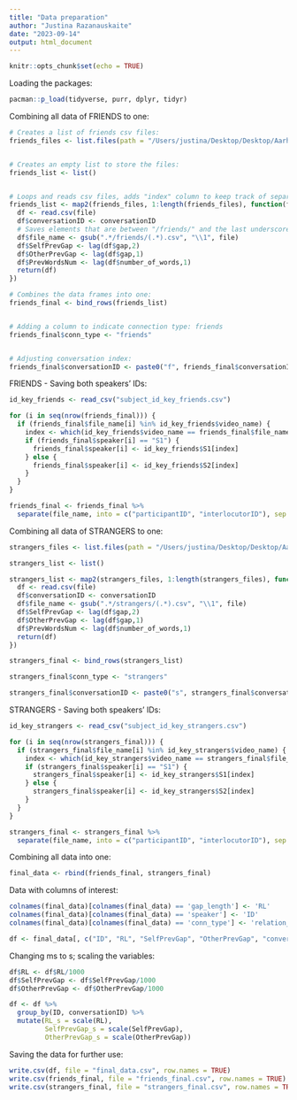 ```yaml
---
title: "Data preparation"
author: "Justina Razanauskaite"
date: "2023-09-14"
output: html_document
---
```


```r
knitr::opts_chunk$set(echo = TRUE)
```



Loading the packages:
```r
pacman::p_load(tidyverse, purr, dplyr, tidyr)
```


Combining all data of FRIENDS to one:
```r

# Creates a list of friends csv files:
friends_files <- list.files(path = "/Users/justina/Desktop/Desktop/Aarhus_Uni/Semester_5/Bachelor_Thesis/data_analysis/turn_taking/friends", pattern = ".csv", full.names = TRUE)


# Creates an empty list to store the files:
friends_list <- list()


# Loops and reads csv files, adds "index" column to keep track of separate conversations:
friends_list <- map2(friends_files, 1:length(friends_files), function(file, conversationID) {
  df <- read.csv(file)
  df$conversationID <- conversationID
  # Saves elements that are between "/friends/" and the last underscore:
  df$file_name <- gsub(".*/friends/(.*).csv", "\\1", file)
  df$SelfPrevGap <- lag(df$gap,2)
  df$OtherPrevGap <- lag(df$gap,1)
  df$PrevWordsNum <- lag(df$number_of_words,1)
  return(df)
})

# Combines the data frames into one:
friends_final <- bind_rows(friends_list)


# Adding a column to indicate connection type: friends
friends_final$conn_type <- "friends"


# Adjusting conversation index:
friends_final$conversationID <- paste0("f", friends_final$conversationID)
```


FRIENDS - Saving both speakers' IDs:
```r
id_key_friends <- read_csv("subject_id_key_friends.csv")

for (i in seq(nrow(friends_final))) {
  if (friends_final$file_name[i] %in% id_key_friends$video_name) {
    index <- which(id_key_friends$video_name == friends_final$file_name[i]) #finds an index in id_key file, where it matches
    if (friends_final$speaker[i] == "S1") {
      friends_final$speaker[i] <- id_key_friends$S1[index]
    } else {
      friends_final$speaker[i] <- id_key_friends$S2[index]
    }
  }
}

friends_final <- friends_final %>%
  separate(file_name, into = c("participantID", "interlocutorID"), sep = "_")
```


Combining all data of STRANGERS to one:
```r
strangers_files <- list.files(path = "/Users/justina/Desktop/Desktop/Aarhus_Uni/Semester_5/Bachelor_Thesis/data_analysis/turn_taking/strangers", pattern = ".csv", full.names = TRUE)

strangers_list <- list()

strangers_list <- map2(strangers_files, 1:length(strangers_files), function(file, conversationID) {
  df <- read.csv(file)
  df$conversationID <- conversationID
  df$file_name <- gsub(".*/strangers/(.*).csv", "\\1", file)
  df$SelfPrevGap <- lag(df$gap,2)
  df$OtherPrevGap <- lag(df$gap,1)
  df$PrevWordsNum <- lag(df$number_of_words,1)
  return(df)
})

strangers_final <- bind_rows(strangers_list)

strangers_final$conn_type <- "strangers"

strangers_final$conversationID <- paste0("s", strangers_final$conversationID)
```


STRANGERS - Saving both speakers' IDs:
```r
id_key_strangers <- read_csv("subject_id_key_strangers.csv")

for (i in seq(nrow(strangers_final))) {
  if (strangers_final$file_name[i] %in% id_key_strangers$video_name) {
    index <- which(id_key_strangers$video_name == strangers_final$file_name[i]) #finds an index in id_key file, where it matches
    if (strangers_final$speaker[i] == "S1") {
      strangers_final$speaker[i] <- id_key_strangers$S1[index]
    } else {
      strangers_final$speaker[i] <- id_key_strangers$S2[index]
    }
  }
}

strangers_final <- strangers_final %>%
  separate(file_name, into = c("participantID", "interlocutorID"), sep = "_")
```


Combining all data into one:
```r
final_data <- rbind(friends_final, strangers_final)
```


Data with columns of interest:
```r
colnames(final_data)[colnames(final_data) == 'gap_length'] <- 'RL'
colnames(final_data)[colnames(final_data) == 'speaker'] <- 'ID'
colnames(final_data)[colnames(final_data) == 'conn_type'] <- 'relation_type'

df <- final_data[, c("ID", "RL", "SelfPrevGap", "OtherPrevGap", "conversationID", "relation_type", "number_of_words", "PrevWordsNum", "participantID", "interlocutorID")]
```


Changing ms to s; scaling the variables:
```r
df$RL <- df$RL/1000
df$SelfPrevGap <- df$SelfPrevGap/1000
df$OtherPrevGap <- df$OtherPrevGap/1000

df <- df %>% 
  group_by(ID, conversationID) %>% 
  mutate(RL_s = scale(RL), 
         SelfPrevGap_s = scale(SelfPrevGap), 
         OtherPrevGap_s = scale(OtherPrevGap))
```


Saving the data for further use:
```r
write.csv(df, file = "final_data.csv", row.names = TRUE)
write.csv(friends_final, file = "friends_final.csv", row.names = TRUE)
write.csv(strangers_final, file = "strangers_final.csv", row.names = TRUE)
```
